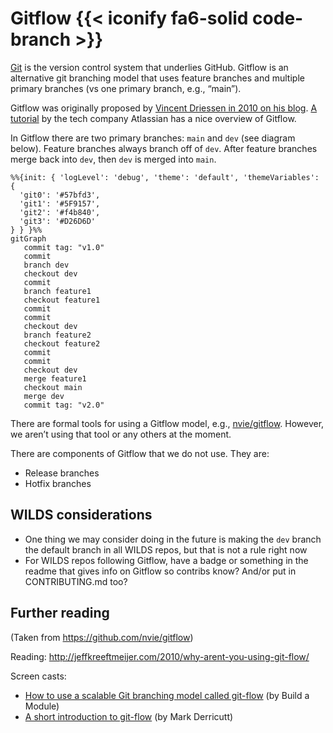 # Gitflow {{< iconify fa6-solid code-branch >}} {#sec-gitflow}

[Git][git] is the version control system that underlies GitHub. Gitflow is an alternative git branching model that uses feature branches and multiple primary branches (vs one primary branch, e.g., "main").

Gitflow was originally proposed by [Vincent Driessen in 2010 on his blog][gitflowblog]. [A tutorial][gitflowtut] by the tech company Atlassian has a nice overview of Gitflow.

In Gitflow there are two primary branches: `main` and `dev` (see diagram below). Feature branches always branch off of `dev`. After feature branches merge back into `dev`, then `dev` is merged into `main`.

```mermaid
%%{init: { 'logLevel': 'debug', 'theme': 'default', 'themeVariables': {
  'git0': '#57bfd3',
  'git1': '#5F9157',
  'git2': '#f4b840',
  'git3': '#D26D6D'
} } }%%
gitGraph
   commit tag: "v1.0"
   commit
   branch dev
   checkout dev
   commit
   branch feature1
   checkout feature1
   commit
   commit
   checkout dev
   branch feature2
   checkout feature2
   commit
   commit
   checkout dev
   merge feature1
   checkout main
   merge dev
   commit tag: "v2.0"
```

There are formal tools for using a Gitflow model, e.g., [nvie/gitflow](https://github.com/nvie/gitflow). However, we aren't using that tool or any others at the moment.

There are components of Gitflow that we do not use. They are:

- Release branches
- Hotfix branches

## WILDS considerations

- One thing we may consider doing in the future is making the `dev` branch the default branch in all WILDS repos, but that is not a rule right now
- For WILDS repos following Gitflow, have a badge or something in the readme that gives info on Gitflow so contribs know? And/or put in CONTRIBUTING.md too?

## Further reading

(Taken from <https://github.com/nvie/gitflow>)

Reading: <http://jeffkreeftmeijer.com/2010/why-arent-you-using-git-flow/>

Screen casts:

* [How to use a scalable Git branching model called git-flow](http://buildamodule.com/video/change-management-and-version-control-deploying-releases-features-and-fixes-with-git-how-to-use-a-scalable-git-branching-model-called-gitflow) (by Build a Module)
* [A short introduction to git-flow](http://vimeo.com/16018419) (by Mark Derricutt)



[git]: https://git-scm.com/
[gitflowblog]: https://nvie.com/posts/a-successful-git-branching-model/
[gitflowtut]: https://www.atlassian.com/git/tutorials/comparing-workflows/gitflow-workflow
